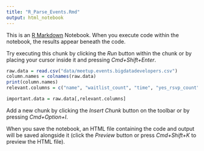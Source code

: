 ```yaml
---
title: "R_Parse_Events.Rmd"
output: html_notebook
---
```


This is an [R Markdown](http://rmarkdown.rstudio.com) Notebook. When you execute code within the notebook, the results appear beneath the code. 

Try executing this chunk by clicking the *Run* button within the chunk or by placing your cursor inside it and pressing *Cmd+Shift+Enter*. 

```r
raw.data = read.csv("data/meetup.events.bigdatadevelopers.csv")
column.names = colnames(raw.data)
print(column.names)
relevant.columns = c("name", "waitlist_count", "time", "yes_rsvp_count", "rsvp_limit", "venue.city", "venue.state")
```

```r
important.data = raw.data[,relevant.columns]
```

Add a new chunk by clicking the *Insert Chunk* button on the toolbar or by pressing *Cmd+Option+I*.

When you save the notebook, an HTML file containing the code and output will be saved alongside it (click the *Preview* button or press *Cmd+Shift+K* to preview the HTML file).
